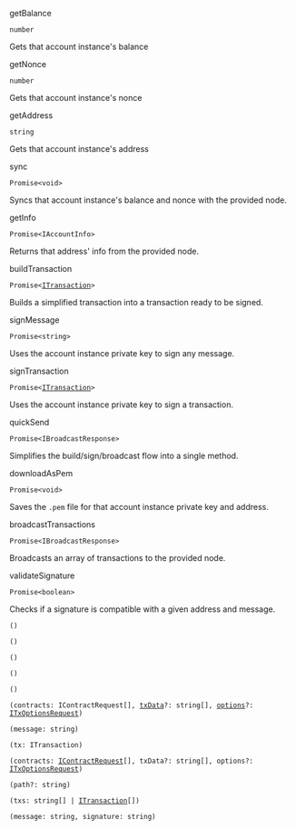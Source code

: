 getBalance

`number`

Gets that account instance's balance

getNonce

`number`

Gets that account instance's nonce

getAddress

`string`

Gets that account instance's address

sync

`Promise<void>`

Syncs that account instance's balance and nonce with the provided node.

getInfo

`Promise<IAccountInfo>`

Returns that address' info from the provided node.

buildTransaction

`Promise<`[`ITransaction`](undefined)`>`

Builds a simplified transaction into a transaction ready to be signed.

signMessage

`Promise<string>`

Uses the account instance private key to sign any message.

signTransaction

`Promise<`[`ITransaction`](undefined)`>`

Uses the account instance private key to sign a transaction.

quickSend

`Promise<IBroadcastResponse>`

Simplifies the build/sign/broadcast flow into a single method.

downloadAsPem

`Promise<void>`

Saves the `.pem` file for that account instance private key and address.

broadcastTransactions

`Promise<IBroadcastResponse>`

Broadcasts an array of transactions to the provided node.

validateSignature

`Promise<boolean>`

Checks if a signature is compatible with a given address and message.

`()`

`()`

`()`

`()`

`()`

`(contracts: IContractRequest[], `[`txData`](undefined)`?: string[], `[`options`](undefined)`?: `[`ITxOptionsRequest`](undefined)`)`

`(message: string)`

`(tx: ITransaction)`

`(contracts: `[`IContractRequest`](undefined)`[], txData?: string[], options?: `[`ITxOptionsRequest`](undefined)`)`

`(path?: string)`

`(txs: string[] | `[`ITransaction`](undefined)`[])`

`(message: string, signature: string)`

